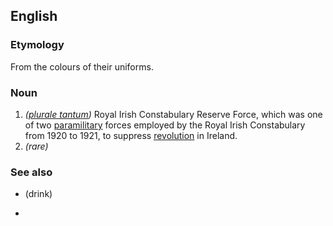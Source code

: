 {{also|black-and-tans|black and tans}}
==English==
{{wikipedia}}

===Etymology===
From the colours of their uniforms.

===Noun===
{{head|en|noun form|head=Black and Tans}}

# ''([[plurale tantum]])'' Royal Irish Constabulary Reserve Force, which was one of two [[paramilitary]] forces employed by the Royal Irish Constabulary from 1920 to 1921, to suppress [[revolution]] in Ireland.
# ''(rare)'' {{plural of|en|Black and Tan}}

===See also===
* {{l|en|black and tan}} (drink)
* {{l|en|Tans}}